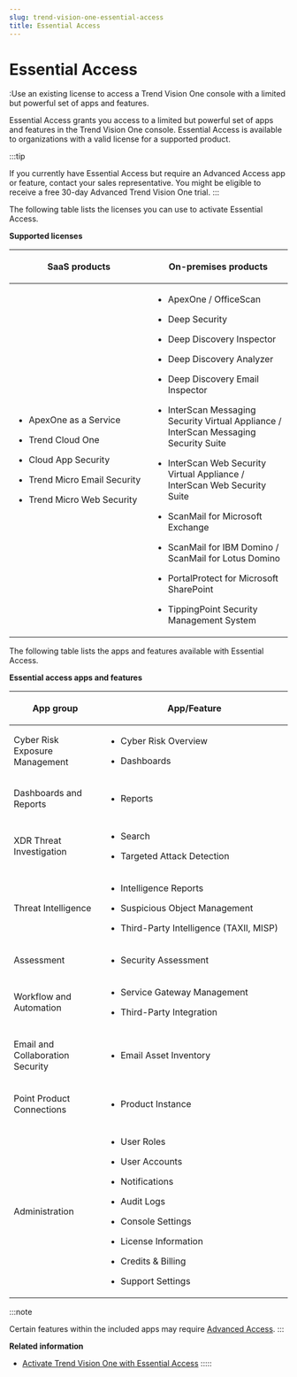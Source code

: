 ```yaml
---
slug: trend-vision-one-essential-access
title: Essential Access
---
```

# Essential Access

:Use an existing license to access a Trend Vision One console with a limited but powerful set of apps and features.

Essential Access grants you access to a limited but powerful set of apps and features in the Trend Vision One console. Essential Access is available to organizations with a valid license for a supported product.

:::tip

If you currently have Essential Access but require an Advanced Access app or feature, contact your sales representative. You might be eligible to receive a free 30-day Advanced Trend Vision One trial.
:::

The following table lists the licenses you can use to activate Essential Access.

**Supported licenses**

<table>
<colgroup>
<col style="width: 50%" />
<col style="width: 50%" />
</colgroup>
<thead>
<tr>
<th><p>SaaS products</p></th>
<th><p>On-premises products</p></th>
</tr>
</thead>
<tbody>
<tr>
<td><ul>
<li><p>ApexOne as a Service</p></li>
<li><p>Trend Cloud One</p></li>
<li><p>Cloud App Security</p></li>
<li><p>Trend Micro Email Security</p></li>
<li><p>Trend Micro Web Security</p></li>
</ul></td>
<td><ul>
<li><p>ApexOne / OfficeScan</p></li>
<li><p>Deep Security</p></li>
<li><p>Deep Discovery Inspector</p></li>
<li><p>Deep Discovery Analyzer</p></li>
<li><p>Deep Discovery Email Inspector</p></li>
<li><p>InterScan Messaging Security Virtual Appliance / InterScan Messaging Security Suite</p></li>
<li><p>InterScan Web Security Virtual Appliance / InterScan Web Security Suite</p></li>
<li><p>ScanMail for Microsoft Exchange</p></li>
<li><p>ScanMail for IBM Domino / ScanMail for Lotus Domino</p></li>
<li><p>PortalProtect for Microsoft SharePoint</p></li>
<li><p>TippingPoint Security Management System</p></li>
</ul></td>
</tr>
</tbody>
</table>

The following table lists the apps and features available with Essential Access.

**Essential access apps and features**

<table>
<colgroup>
<col style="width: 33%" />
<col style="width: 67%" />
</colgroup>
<thead>
<tr>
<th><p>App group</p></th>
<th>App/Feature</th>
</tr>
</thead>
<tbody>
<tr>
<td>Cyber Risk Exposure Management</td>
<td><ul>
<li><p>Cyber Risk Overview</p></li>
<li><p>Dashboards</p></li>
</ul></td>
</tr>
<tr>
<td><p>Dashboards and Reports</p></td>
<td><ul>
<li><p>Reports</p></li>
</ul></td>
</tr>
<tr>
<td><p>XDR Threat Investigation</p></td>
<td><ul>
<li><p>Search</p></li>
<li><p>Targeted Attack Detection</p></li>
</ul></td>
</tr>
<tr>
<td><p>Threat Intelligence</p></td>
<td><ul>
<li><p>Intelligence Reports</p></li>
<li><p>Suspicious Object Management</p></li>
<li><p>Third-Party Intelligence (TAXII, MISP)</p></li>
</ul></td>
</tr>
<tr>
<td><p>Assessment</p></td>
<td><ul>
<li><p>Security Assessment</p></li>
</ul></td>
</tr>
<tr>
<td><p>Workflow and Automation</p></td>
<td><ul>
<li><p>Service Gateway Management</p></li>
<li><p>Third-Party Integration</p></li>
</ul></td>
</tr>
<tr>
<td><p>Email and Collaboration Security</p></td>
<td><ul>
<li><p>Email Asset Inventory</p></li>
</ul></td>
</tr>
<tr>
<td><p>Point Product Connections</p></td>
<td><ul>
<li><p>Product Instance</p></li>
</ul></td>
</tr>
<tr>
<td><p>Administration</p></td>
<td><ul>
<li><p>User Roles</p></li>
<li><p>User Accounts</p></li>
<li><p>Notifications</p></li>
<li><p>Audit Logs</p></li>
<li><p>Console Settings</p></li>
<li><p>License Information</p></li>
<li><p>Credits &amp; Billing</p></li>
<li><p>Support Settings</p></li>
</ul></td>
</tr>
</tbody>
</table>

:::note

Certain features within the included apps may require [Advanced Access](advanced-access.mdx).
:::

**Related information**

- [Activate Trend Vision One with Essential Access](activating-essential-access.md "Use an existing product license to activate Trend Vision One with Essential Access.")
:::::
